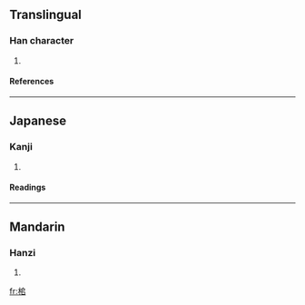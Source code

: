 ==Translingual==
===Han character===
{{Han char|rn=75|rad=木|as=06|sn=10|four=|canj=木竹口口 (DHRR)}}
# {{defn|Han|sort=木06}}
====References====
{{Han ref|kx=0526.120|dkj=14781|hdz=21201.060|uh=6858|ud=26712}}

----
==Japanese==
===Kanji===
{{ja-kanji|grade=|rs=木06}}
# {{defn|Japanese}} 
====Readings====
{{ja-readings|on=[[つい]] (tsui), [[すい]] (sui)|kun=[[しい]] (shii)}}

----
==Mandarin==
===Hanzi===
{{cmn-hanzi|pin=[[chúi]] (chui2), [[duī]] (dui1), [[zhuì]] (zhui4)|wg=ch'ui<sup>2</sup>, tui<sup>1</sup>, chui<sup>4</sup>}}
# {{defn|Mandarin}}

[[fr:桘]]